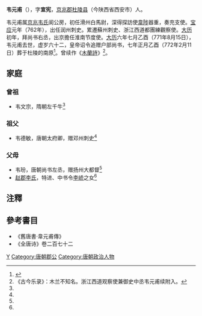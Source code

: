 '''韦元甫'''（{{bd|710年||771年|8月15日|catIdx=Wei}}），字'''宣宪'''，[[京兆郡|京兆郡]][[杜陵县|杜陵县]]（今陕西省西安市）人。

韦元甫属[[京兆韦氏|京兆韦氏]]阆公房，初任滑州白馬尉，深得探訪使[[韋陟|韋陟]]器重，奏充支使。[[宝应_(年号)|宝应]]元年（762年），出任润州刺史。累遷蘇州刺史、浙江西道都團練觀察使。[[大历|大历]]初年，拜尚书右丞，出京擔任淮南节度使。[[大历|大历]]六年七月乙酉（771年8月15日），韦元甫去世，虚岁六十二，皇帝诏令追赠户部尚书，七年正月乙酉（772年2月11日）葬于杜陵的南原<ref name=autogenerated1>{{Citation| last=金 | first=鑫| author-link=| year=2017年| title=《新见唐史惟则书《韦元甫墓志》《辛旻墓志》考释》| periodical=《中国书法》| volume=| issue=第12期| pages=47-50| url=http://www.cnki.com.cn/Article/CJFDTotal-ZGXE201712016.htm| doi=| oclc=}}</ref>。曾续作《[[木蘭詩|木蘭詩]]》<ref>《古今乐录》：木兰不知名。浙江西道观察使兼御史中丞韦元甫续附入。</ref>。

==家庭==
===曾祖===
*韦文宗，隋朝左千牛<ref name=autogenerated1 />

===祖父===
*韦德敏，唐朝太府卿，赠邓州刺史<ref name=autogenerated1 />

===父母===
*韦玢，唐朝尚书左丞，赠扬州大都督<ref name=autogenerated1 />
*[[赵郡李氏|赵郡李氏]]，特进、中书令[[李峤|李峤]]之女<ref name=autogenerated1 />

== 注釋 ==
{{reflist}}

== 參考書目 ==
*《舊唐書‧韋元甫傳》
*《全唐诗》卷二百七十二

{{DEFAULTSORT:Wei}}
[[Category:京兆韦氏|Y]]
[[Category:唐朝郡公|Category:唐朝郡公]]
[[Category:唐朝政治人物|Category:唐朝政治人物]]
